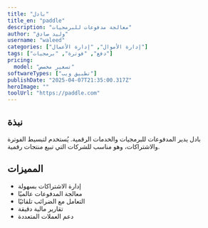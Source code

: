 ---
title: "بادل"
title_en: "paddle"
description: "معالجة مدفوعات للبرمجيات"
author: "وليد صادق"
username: "waleed"
categories: ["إدارة الأموال", "إدارة الأعمال"]
tags: ["دفع", "فوترة", "برمجيات"]
pricing:
  model: "تسعير مخصص"
softwareTypes: ["تطبيق ويب"]
publishDate: "2025-04-07T21:35:00.317Z"
heroImage: ""
toolUrl: "https://paddle.com"
---
## نبذة
بادل يدير المدفوعات للبرمجيات والخدمات الرقمية. يُستخدم لتبسيط الفوترة والاشتراكات، وهو مناسب للشركات التي تبيع منتجات رقمية.

## المميزات
- إدارة الاشتراكات بسهولة
- معالجة المدفوعات عالميًا
- التعامل مع الضرائب تلقائيًا
- تقارير مالية دقيقة
- دعم العملات المتعددة